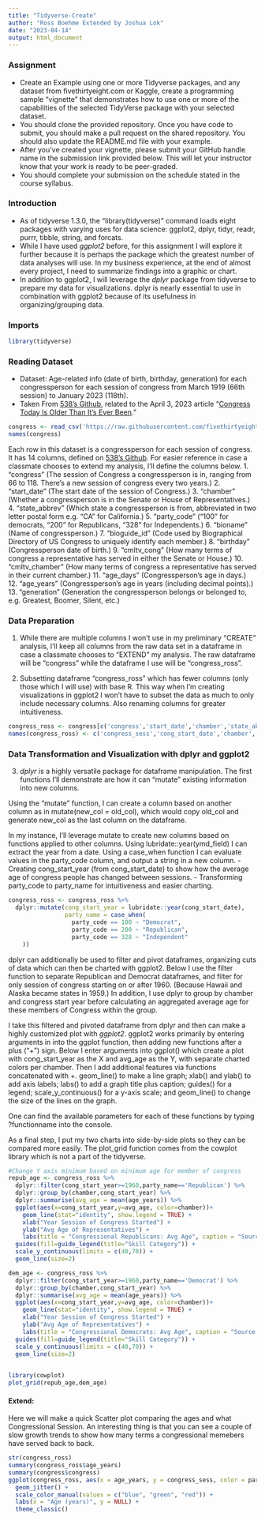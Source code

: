 ---
title: "Tidyverse-Create"
author: "Ross Boehme Extended by Joshua Lok"
date: "2023-04-14"
output: html_document
---

### Assignment
- Create an Example using one or more Tidyverse packages, and any dataset from fivethirtyeight.com or Kaggle, create a programming sample “vignette” that demonstrates how to use one or more of the capabilities of the selected TidyVerse package with your selected dataset.
- You should clone the provided repository. Once you have code to submit, you should make a pull request on the shared repository. You should also update the README.md file with your example.
-  After you’ve created your vignette, please submit your GitHub handle name in the submission link provided below. This will let your instructor know that your work is ready to be peer-graded.
- You should complete your submission on the schedule stated in the course syllabus.

### Introduction
- As of tidyverse 1.3.0, the "library(tidyverse)" command loads eight packages with varying uses for data science: ggplot2, dplyr, tidyr, readr, purrr, tibble, string, and forcats. 
- While I have used *ggplot2* before, for this assignment I will explore it further because it is perhaps the package which the greatest number of data analyses will use. In my business experience, at the end of almost every project, I need to summarize findings into a graphic or chart.
- In addition to ggplot2, I will leverage the *dplyr* package from tidyverse to prepare my data for visualizations. dplyr is nearly essential to use in combination with ggplot2 because of its usefulness in organizing/grouping data.

### Imports
```{r}
library(tidyverse)
```

### Reading Dataset
- Dataset: Age-related info (date of birth, birthday, generation) for each congressperson for each session of congress from March 1919 (66th session) to January 2023 (118th). 
- Taken From [538's Github](https://github.com/fivethirtyeight/data/tree/master/congress-demographics), related to the April 3, 2023 article "[Congress Today Is Older Than It's Ever Been](https://fivethirtyeight.com/features/aging-congress-boomers/)."
```{r}
congress <- read_csv('https://raw.githubusercontent.com/fivethirtyeight/data/master/congress-demographics/data_aging_congress.csv')
names(congress)
```

Each row in this dataset is a congressperson for each session of congress. It has 14 columns, defined on [538's Github](https://github.com/fivethirtyeight/data/tree/master/congress-demographics). For easier reference in case a classmate chooses to extend my analysis, I'll define the columns below.
1. "congress" (The session of Congress a congressperson is in, ranging from 66 to 118. There's a new session of congress every two years.)
2. "start_date" (The start date of the session of Congress.)
3. "chamber" (Whether a congressperson is in the Senate or House of Representatives.)
4. "state_abbrev" (Which state a congressperson is from, abbreviated in two letter postal form e.g. "CA" for California.)
5. "party_code" ("100" for democrats, "200" for Republicans, "328" for Independents.)
6. "bioname" (Name of congressperson.)
7. "bioguide_id" (Code used by Biographical Directory of US Congress to uniquely identify each member.)
8. "birthday" (Congressperson date of birth.)
9. "cmltv_cong" (How many terms of congress a representative has served in either the Senate or House.)
10. "cmltv_chamber" (How many terms of congress a representative has served in their current chamber.)
11. "age_days" (Congressperson's age in days.)
12. "age_years" (Congressperson's age in years (including decimal points).)
13. "generation" (Generation the congressperson belongs or belonged to, e.g. Greatest, Boomer, Silent, etc.)

### Data Preparation
1. While there are multiple columns I won't use in my preliminary "CREATE" analysis, I'll keep all columns from the raw data set in a dataframe in case a classmate chooses to "EXTEND" my analysis. The raw dataframe will be "congress" while the dataframe I use will be "congress_ross". 

2. Subsetting dataframe "congress_ross" which has fewer columns (only those which I will use) with base R. This way when I'm creating visualizations in ggplot2 I won't have to subset the data as much to only include necessary columns. Also renaming columns for greater intuitiveness.
```{r}
congress_ross <- congress[c('congress','start_date','chamber','state_abbrev','party_code','birthday','age_years')]
names(congress_ross) <- c('congress_sess','cong_start_date','chamber','state_abbr','party_code','birthday','age_years')
```

### Data Transformation and Visualization with dplyr and ggplot2

3. *dplyr* is a highly versatile package for dataframe manipulation. The first functions I'll demonstrate are how it can "mutate" existing information into new columns.

Using the "mutate" function, I can create a column based on another column as in mutate(new_col = old_col), which would copy old_col and generate new_col as the last column on the dataframe.

In my instance, I'll leverage mutate to create new columns based on functions applied to other columns. Using lubridate::year(ymd_field) I can extract the year from a date. Using a case_when function I can evaluate values in the party_code column, and output a string in a new column.
- Creating cong_start_year (from cong_start_date) to show how the average age of congress people has changed between sessions.
- Transforming party_code to party_name for intuitiveness and easier charting. 
```{r}
congress_ross <- congress_ross %>%
  dplyr::mutate(cong_start_year = lubridate::year(cong_start_date), 
                party_name = case_when(
                  party_code == 100 ~ "Democrat",
                  party_code == 200 ~ "Republican",
                  party_code == 328 ~ "Independent"
    ))
```

dplyr can additionally be used to filter and pivot dataframes, organizing cuts of data which can then be charted with ggplot2. Below I use the filter function to separate Republican and Democrat dataframes, and filter for only session of congress starting on or after 1960. (Because Hawaii and Alaska became states in 1959.) In addition, I use dplyr to group by chamber and congress start year before calculating an aggregated average age for these members of Congress within the group.

I take this filtered and pivoted dataframe from dplyr and then can make a highly customized plot with *ggplot2*. ggplot2 works primarily by entering arguments in into the ggplot function, then adding new functions after a plus ("+") sign. Below I enter arguments into ggplot() which create a plot with cong_start_year as the X and avg_age as the Y, with separate charted colors per chamber. Then I add additional features via functions concatenated with +. geom_line() to make a line graph; xlab() and ylab() to add axis labels; labs() to add a graph title plus caption; guides() for a legend; scale_y_continuous() for a y-axis scale; and geom_line() to change the size of the lines on the graph. 

One can find the available parameters for each of these functions by typing ?functionname into the console. 

As a final step, I put my two charts into side-by-side plots so they can be compared more easily. The plot_grid function comes from the cowplot library which is not a part of the tidyverse. 

```{r}

#Change Y axis minimum based on minimum age for member of congress
repub_age <- congress_ross %>% 
  dplyr::filter(cong_start_year>=1960,party_name=='Republican') %>%
  dplyr::group_by(chamber,cong_start_year) %>%
  dplyr::summarise(avg_age = mean(age_years)) %>%
  ggplot(aes(x=cong_start_year,y=avg_age, color=chamber))+
    geom_line(stat="identity", show.legend = TRUE) + 
    xlab("Year Session of Congress Started") +
    ylab("Avg Age of Representatives") +
    labs(title = "Congressional Republicans: Avg Age", caption = "Source: FiveThirtyEight") + 
  guides(fill=guide_legend(title="Skill Category")) + 
  scale_y_continuous(limits = c(40,70)) +
  geom_line(size=2)

dem_age <- congress_ross %>% 
  dplyr::filter(cong_start_year>=1960,party_name=='Democrat') %>%
  dplyr::group_by(chamber,cong_start_year) %>%
  dplyr::summarise(avg_age = mean(age_years)) %>%
  ggplot(aes(x=cong_start_year,y=avg_age, color=chamber))+
    geom_line(stat="identity", show.legend = TRUE) + 
    xlab("Year Session of Congress Started") +
    ylab("Avg Age of Representatives") +
    labs(title = "Congressional Democrats: Avg Age", caption = "Source: FiveThirtyEight") + 
  guides(fill=guide_legend(title="Skill Category")) + 
  scale_y_continuous(limits = c(40,70)) +
  geom_line(size=2)
    
```
```{r}
library(cowplot)
plot_grid(repub_age,dem_age)
```

#### Extend:

Here we will make a quick Scatter plot comparing the ages and what Congressional Session. An interesting thing is that you can see a couple of slow growth trends to show how many terms a congressional memebers have served back to back. 

```{r}
str(congress_ross)
summary(congress_ross$age_years)
summary(congress$congress)
ggplot(congress_ross, aes(x = age_years, y = congress_sess, color = party_name)) +
  geom_jitter() +
  scale_color_manual(values = c("blue", "green", "red")) +
  labs(x = "Age (years)", y = NULL) +
  theme_classic()

```
